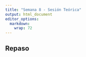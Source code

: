 ```yaml
---
title: "Semana 8 - Sesión Teórica"
output: html_document
editor_options: 
  markdown: 
    wrap: 72
---
```


## Repaso